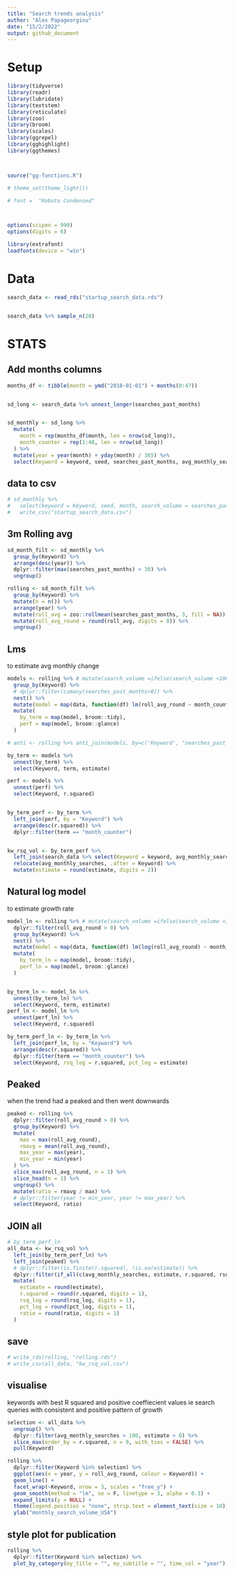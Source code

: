 ```yaml
---
title: "Search trends analysis"
author: "Alex Papageorgiou"
date: "15/2/2022"
output: github_document
---
```




# Setup

```r
library(tidyverse)
library(readr)
library(lubridate)
library(textstem)
library(reticulate)
library(zoo)
library(broom)
library(scales)
library(ggrepel)
library(gghighlight)
library(ggthemes)



source("gg-functions.R")

# theme_set(theme_light())

# font =  "Roboto Condensed"



options(scipen = 999)
options(digits = 6)
```

```r
library(extrafont)
loadfonts(device = "win")
```


# Data

```r
search_data <- read_rds("startup_search_data.rds")


search_data %>% sample_n(20)
```



# STATS


## Add months columns

```r

months_df <- tibble(month = ymd("2018-01-01") + months(0:47))


sd_long <- search_data %>% unnest_longer(searches_past_months)


sd_monthly <- sd_long %>%
  mutate(
    month = rep(months_df$month, len = nrow(sd_long)),
    month_counter = rep(1:48, len = nrow(sd_long))
  ) %>%
  mutate(year = year(month) + yday(month) / 365) %>%
  select(Keyword = keyword, seed, searches_past_months, avg_monthly_searches, month_counter, month, year)
```


## data to csv

```r
# sd_monthly %>%
#   select(keyword = Keyword, seed, month, search_volume = searches_past_months) %>%
#   write_csv("startup_search_data.csv")
```


## 3m Rolling avg

```r

sd_month_filt <- sd_monthly %>%
  group_by(Keyword) %>%
  arrange(desc(year)) %>%
  dplyr::filter(max(searches_past_months) > 30) %>%
  ungroup()

rolling <- sd_month_filt %>%
  group_by(Keyword) %>%
  mutate(n = n()) %>%
  arrange(year) %>%
  mutate(roll_avg = zoo::rollmean(searches_past_months, 3, fill = NA)) %>%
  mutate(roll_avg_round = round(roll_avg, digits = 0)) %>%
  ungroup()
```

## Lms

to estimate avg monthly change

```r
models <- rolling %>% # mutate(search_volume =ifelse(search_volume <100, NA , search_volume) )
  group_by(Keyword) %>%
  # dplyr::filter(cumany(searches_past_months>0)) %>%
  nest() %>%
  mutate(model = map(data, function(df) lm(roll_avg_round ~ month_counter, data = df))) %>%
  mutate(
    by_term = map(model, broom::tidy),
    perf = map(model, broom::glance)
  )

# anti <- rolling %>% anti_join(models, by=c('Keyword', "searches_past_months"))

by_term <- models %>%
  unnest(by_term) %>%
  select(Keyword, term, estimate)

perf <- models %>%
  unnest(perf) %>%
  select(Keyword, r.squared)


by_term_perf <- by_term %>%
  left_join(perf, by = "Keyword") %>%
  arrange(desc(r.squared)) %>%
  dplyr::filter(term == "month_counter")


kw_rsq_vol <- by_term_perf %>%
  left_join(search_data %>% select(Keyword = keyword, avg_monthly_searches)) %>%
  relocate(avg_monthly_searches, .after = Keyword) %>%
  mutate(estimate = round(estimate, digits = 2))
```

## Natural log model

to estimate growth rate

```r
model_ln <- rolling %>% # mutate(search_volume =ifelse(search_volume <100, NA , search_volume) )
  dplyr::filter(roll_avg_round > 0) %>%
  group_by(Keyword) %>%
  nest() %>%
  mutate(model = map(data, function(df) lm(log(roll_avg_round) ~ month_counter, data = df))) %>%
  mutate(
    by_term_ln = map(model, broom::tidy),
    perf_ln = map(model, broom::glance)
  )


by_term_ln <- model_ln %>%
  unnest(by_term_ln) %>%
  select(Keyword, term, estimate)
perf_ln <- model_ln %>%
  unnest(perf_ln) %>%
  select(Keyword, r.squared)

by_term_perf_ln <- by_term_ln %>%
  left_join(perf_ln, by = "Keyword") %>%
  arrange(desc(r.squared)) %>%
  dplyr::filter(term == "month_counter") %>%
  select(Keyword, rsq_log = r.squared, pct_log = estimate)
```

## Peaked

when the trend had a peaked and then went downwards

```r

peaked <- rolling %>%
  dplyr::filter(roll_avg_round > 0) %>%
  group_by(Keyword) %>%
  mutate(
    max = max(roll_avg_round),
    rmavg = mean(roll_avg_round),
    max_year = max(year),
    min_year = min(year)
  ) %>%
  slice_max(roll_avg_round, n = 1) %>%
  slice_head(n = 1) %>%
  ungroup() %>%
  mutate(ratio = rmavg / max) %>%
  # dplyr::filter(year != min_year, year != max_year) %>%
  select(Keyword, ratio)
```

## JOIN all



```r
# by_term_perf_ln
all_data <- kw_rsq_vol %>%
  left_join(by_term_perf_ln) %>%
  left_join(peaked) %>%
  # dplyr::filter(is.finite(r.squared), !is.na(estimate)) %>%
  dplyr::filter(if_all(c(avg_monthly_searches, estimate, r.squared, rsq_log, pct_log, ratio), ~ is.finite(.x))) %>%
  mutate(
    estimate = round(estimate),
    r.squared = round(r.squared, digits = 1),
    rsq_log = round(rsq_log, digits = 1),
    pct_log = round(pct_log, digits = 1),
    ratio = round(ratio, digits = 1)
  )
```

## save

```r
# write_rds(rolling, "rolling.rds")
# write_csv(all_data, "kw_rsq_vol.csv")
```

## visualise 

keywords with best R squared and positive coeffiecient values 
ie search queries with consistent and positive pattern of growth

```r

selection <- all_data %>%
  ungroup() %>%
  dplyr::filter(avg_monthly_searches > 100, estimate > 0) %>%
  slice_max(order_by = r.squared, n = 9, with_ties = FALSE) %>%
  pull(Keyword)

rolling %>%
  dplyr::filter(Keyword %in% selection) %>%
  ggplot(aes(x = year, y = roll_avg_round, colour = Keyword)) +
  geom_line() +
  facet_wrap(~Keyword, nrow = 3, scales = "free_y") +
  geom_smooth(method = "lm", se = F, linetype = 3, alpha = 0.3) +
  expand_limits(y = NULL) +
  theme(legend.position = "none", strip.text = element_text(size = 10)) +
  ylab("monthly_search_volume_USA")
```


## style plot for publication


```r

rolling %>%
  dplyr::filter(Keyword %in% selection) %>%
  plot_by_category(my_title = "", my_subtitle = "", time_col = "year")
```
